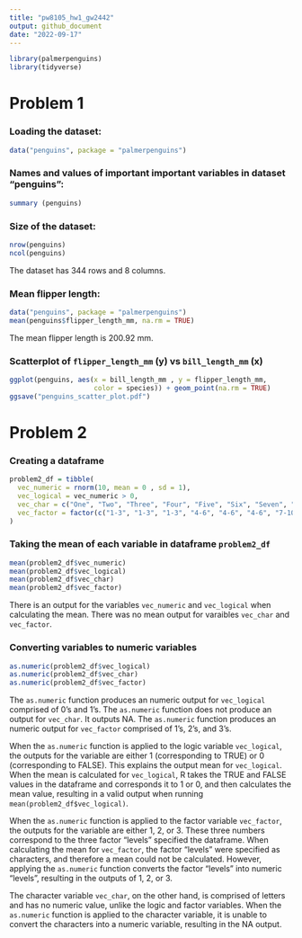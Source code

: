 ```yaml
---
title: "pw8105_hw1_gw2442"
output: github_document
date: "2022-09-17"
---
```


```r
library(palmerpenguins)
library(tidyverse)
```

# Problem 1
### Loading the dataset:
```r
data("penguins", package = "palmerpenguins")
```

### Names and values of important important variables in dataset "penguins":
```r
summary (penguins)
```
### Size of the dataset:
```r
nrow(penguins)
ncol(penguins)
```
The dataset has 344 rows and 8 columns.

### Mean flipper length:
```r
data("penguins", package = "palmerpenguins")
mean(penguins$flipper_length_mm, na.rm = TRUE)
```
The mean flipper length is 200.92 mm. 

### Scatterplot of `flipper_length_mm` (y) vs `bill_length_mm` (x)
```r
ggplot(penguins, aes(x = bill_length_mm , y = flipper_length_mm, 
                     color = species)) + geom_point(na.rm = TRUE)
ggsave("penguins_scatter_plot.pdf")
```

# Problem 2
### Creating a dataframe 
```r
problem2_df = tibble(
  vec_numeric = rnorm(10, mean = 0 , sd = 1),
  vec_logical = vec_numeric > 0,
  vec_char = c("One", "Two", "Three", "Four", "Five", "Six", "Seven", "Eight", "Nine", "Ten"),
  vec_factor = factor(c("1-3", "1-3", "1-3", "4-6", "4-6", "4-6", "7-10", "7-10", "7-10", "7-10"))
)
```
### Taking the mean of each variable in dataframe `problem2_df`
```r
mean(problem2_df$vec_numeric)
mean(problem2_df$vec_logical)
mean(problem2_df$vec_char)
mean(problem2_df$vec_factor)
```
There is an output for the variables `vec_numeric`  and `vec_logical` when calculating the mean. There was no mean output for varaibles `vec_char` and `vec_factor`.  

### Converting variables to numeric variables
```r
as.numeric(problem2_df$vec_logical)
as.numeric(problem2_df$vec_char)
as.numeric(problem2_df$vec_factor)
```
The `as.numeric` function produces an numeric output for `vec_logical` comprised of 0's and 1's. 
The `as.numeric` function does not produce an output for `vec_char`. It outputs NA.
The `as.numeric` function produces an numeric output for `vec_factor` comprised of 1's, 2's, and 3's. 


When the `as.numeric` function is applied to the logic variable `vec_logical`, the outputs for the variable are
either 1 (corresponding to TRUE) or 0 (corresponding to FALSE). This explains the output mean for `vec_logical`.
When the mean is calculated for `vec_logical`, R takes the TRUE and FALSE values in the dataframe and corresponds
it to 1 or 0, and then calculates the mean value, resulting in a valid output when running
`mean(problem2_df$vec_logical)`. 

When the `as.numeric` function is applied to the factor variable `vec_factor`, the outputs for the variable are
either 1, 2, or 3. These three numbers correspond to the three factor "levels" specified the dataframe. When
calculating the mean for `vec_factor`, the factor "levels" were specified as characters, and therefore a mean could
not be calculated. However, applying the `as.numeric` function converts the factor "levels" into numeric "levels",
resulting in the outputs of 1, 2, or 3. 

The character variable `vec_char`, on the other hand, is comprised of letters and has no numeric value, unlike the
logic and factor variables. When the `as.numeric` function is applied to the character variable, it is unable to
convert the characters into a numeric variable, resulting in the NA output.


